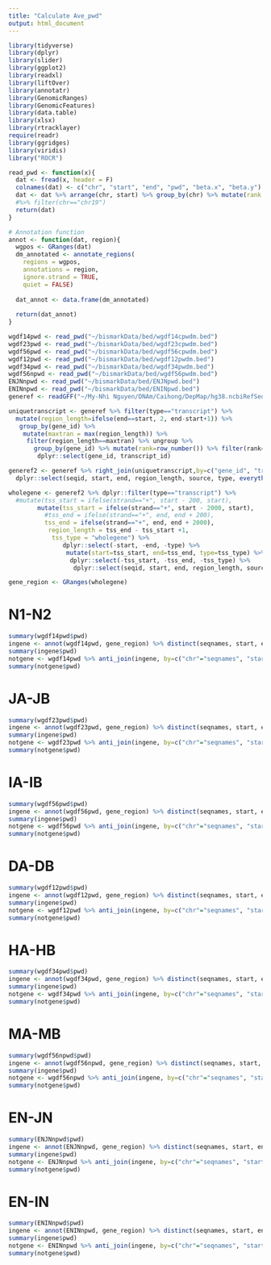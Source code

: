 ```yaml
---
title: "Calculate Ave_pwd"
output: html_document
---
```


```r

library(tidyverse)
library(dplyr)
library(slider)
library(ggplot2)
library(readxl)
library(liftOver)
library(annotatr)
library(GenomicRanges)
library(GenomicFeatures)
library(data.table)
library(xlsx)
library(rtracklayer)
require(readr)
library(ggridges)
library(viridis)
library("ROCR")

```

```r

read_pwd <- function(x){
  dat <- fread(x, header = F)
  colnames(dat) <- c("chr", "start", "end", "pwd", "beta.x", "beta.y")
  dat <- dat %>% arrange(chr, start) %>% group_by(chr) %>% mutate(rank = row_number()) 
  #%>% filter(chr=="chr19")
  return(dat)
}

# Annotation function
annot <- function(dat, region){
  wgpos <- GRanges(dat)
  dm_annotated <- annotate_regions(
    regions = wgpos,
    annotations = region,
    ignore.strand = TRUE,
    quiet = FALSE)
  
  dat_annot <- data.frame(dm_annotated)
  
  return(dat_annot)
}
```


```r

wgdf14pwd <- read_pwd("~/bismarkData/bed/wgdf14cpwdm.bed") 
wgdf23pwd <- read_pwd("~/bismarkData/bed/wgdf23cpwdm.bed") 
wgdf56pwd <- read_pwd("~/bismarkData/bed/wgdf56cpwdm.bed") 
wgdf12pwd <- read_pwd("~/bismarkData/bed/wgdf12pwdm.bed") 
wgdf34pwd <- read_pwd("~/bismarkData/bed/wgdf34pwdm.bed") 
wgdf56npwd <- read_pwd("~/bismarkData/bed/wgdf56pwdm.bed") 
ENJNnpwd <- read_pwd("~/bismarkData/bed/ENJNpwd.bed")
ENINnpwd <- read_pwd("~/bismarkData/bed/ENINpwd.bed")
generef <- readGFF("~/My-Nhi Nguyen/DNAm/Caihong/DepMap/hg38.ncbiRefSeq.gtf.gz")

uniquetranscript <- generef %>% filter(type=="transcript") %>% 
  mutate(region_length=ifelse(end==start, 2, end-start+1)) %>% 
   group_by(gene_id) %>% 
    mutate(maxtran = max(region_length)) %>% 
     filter(region_length==maxtran) %>% ungroup %>% 
       group_by(gene_id) %>% mutate(rank=row_number()) %>% filter(rank==1) %>% 
        dplyr::select(gene_id, transcript_id)

generef2 <- generef %>% right_join(uniquetranscript,by=c("gene_id", "transcript_id")) %>% mutate(region_length=ifelse(end==start, 2, end-start+1)) %>% 
  dplyr::select(seqid, start, end, region_length, source, type, everything())

wholegene <- generef2 %>% dplyr::filter(type=="transcript") %>% 
  #mutate(tss_start = ifelse(strand=="+", start - 200, start),
        mutate(tss_start = ifelse(strand=="+", start - 2000, start), 
          #tss_end = ifelse(strand=="+", end, end + 200),
          tss_end = ifelse(strand=="+", end, end + 2000),
           region_length = tss_end - tss_start +1, 
            tss_type = "wholegene") %>% 
               dplyr::select(-start, -end, -type) %>% 
                mutate(start=tss_start, end=tss_end, type=tss_type) %>% 
                 dplyr::select(-tss_start, -tss_end, -tss_type) %>%
                  dplyr::select(seqid, start, end, region_length, source, type, everything())

gene_region <- GRanges(wholegene)

```

# N1-N2

```r
summary(wgdf14pwd$pwd)
ingene <- annot(wgdf14pwd, gene_region) %>% distinct(seqnames, start, end, pwd)
summary(ingene$pwd)
notgene <- wgdf14pwd %>% anti_join(ingene, by=c("chr"="seqnames", "start", "end"))
summary(notgene$pwd)

```

# JA-JB

```r
summary(wgdf23pwd$pwd)
ingene <- annot(wgdf23pwd, gene_region) %>% distinct(seqnames, start, end, pwd)
summary(ingene$pwd)
notgene <- wgdf23pwd %>% anti_join(ingene, by=c("chr"="seqnames", "start", "end"))
summary(notgene$pwd)

```

# IA-IB

```r
summary(wgdf56pwd$pwd)
ingene <- annot(wgdf56pwd, gene_region) %>% distinct(seqnames, start, end, pwd)
summary(ingene$pwd)
notgene <- wgdf56pwd %>% anti_join(ingene, by=c("chr"="seqnames", "start", "end"))
summary(notgene$pwd)

```

# DA-DB

```r
summary(wgdf12pwd$pwd)
ingene <- annot(wgdf12pwd, gene_region) %>% distinct(seqnames, start, end, pwd)
summary(ingene$pwd)
notgene <- wgdf12pwd %>% anti_join(ingene, by=c("chr"="seqnames", "start", "end"))
summary(notgene$pwd)

```

# HA-HB

```r
summary(wgdf34pwd$pwd)
ingene <- annot(wgdf34pwd, gene_region) %>% distinct(seqnames, start, end, pwd)
summary(ingene$pwd)
notgene <- wgdf34pwd %>% anti_join(ingene, by=c("chr"="seqnames", "start", "end"))
summary(notgene$pwd)

```

# MA-MB

```r
summary(wgdf56npwd$pwd)
ingene <- annot(wgdf56npwd, gene_region) %>% distinct(seqnames, start, end, pwd)
summary(ingene$pwd)
notgene <- wgdf56npwd %>% anti_join(ingene, by=c("chr"="seqnames", "start", "end"))
summary(notgene$pwd)

```

# EN-JN

```r
summary(ENJNnpwd$pwd)
ingene <- annot(ENJNnpwd, gene_region) %>% distinct(seqnames, start, end, pwd)
summary(ingene$pwd)
notgene <- ENJNnpwd %>% anti_join(ingene, by=c("chr"="seqnames", "start", "end"))
summary(notgene$pwd)

```

# EN-IN

```r
summary(ENINnpwd$pwd)
ingene <- annot(ENINnpwd, gene_region) %>% distinct(seqnames, start, end, pwd)
summary(ingene$pwd)
notgene <- ENINnpwd %>% anti_join(ingene, by=c("chr"="seqnames", "start", "end"))
summary(notgene$pwd)

```